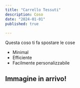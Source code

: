```yaml
---
title: "Carrello Tessuti"
description: Coso
date: "2024-01-01"
published: true
  
---
```

Questa coso ti fa spostare le cose

- Minimal
- Efficiente
- Facilmente personalizzabile

## Immagine in arrivo!